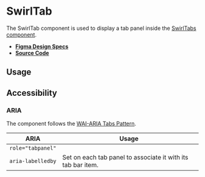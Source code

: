 
<Meta title="Components/SwirlTab" />

# SwirlTab

The SwirlTab component is used to display a tab panel inside the
[SwirlTabs component](?path=/docs/components-swirltabs--docs).

- **[Figma Design Specs](https://www.figma.com/file/iRHiAFsHxnzux8gQ9EjlZe/Flip-Components?node-id=483%3A9675)**
- **[Source Code](https://github.com/flip-corp/swirl/tree/main/packages/swirl-components/src/components/swirl-tab)**

## Usage

<Canvas of={Stories.SwirlTab} sourceState="shown"></Canvas>

<Controls of={Stories.SwirlTab} />

## Accessibility

### ARIA

The component follows the
[WAI-ARIA Tabs Pattern](https://www.w3.org/WAI/ARIA/apg/patterns/tabpanel/).

| ARIA              | Usage                                                        |
| ----------------- | ------------------------------------------------------------ |
| `role="tabpanel"` |                                                              |
| `aria-labelledby` | Set on each tab panel to associate it with its tab bar item. |
